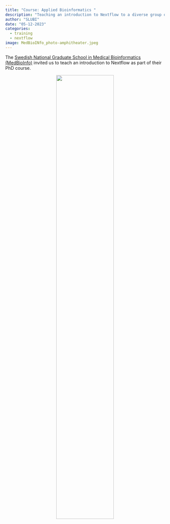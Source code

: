 ```yaml
---
title: "Course: Applied Bioinformatics "
description: "Teaching an introduction to Nextflow to a diverse group of students from all over Sweden."
author: "SLUBI"
date: "05-12-2023"
categories:
  - training
  - nextflow
image: MedBioINfo_photo-amphitheater.jpeg
---
```


The [Swedish National Graduate School in Medical Bioinformatics (MedBioInfo)](https://www.medbioinfo.se/) invited us to teach an introduction to Nextflow as part of their PhD course.

<center>
![](MedBioINfo_photo-amphitheater.jpeg){ .class width=60%}
